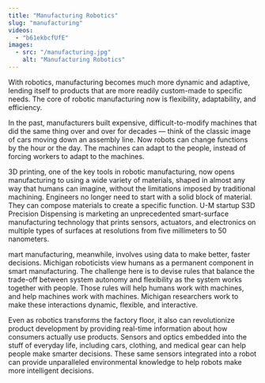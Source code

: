 ```yaml
---
title: "Manufacturing Robotics"
slug: "manufacturing"
videos:
  - "b61ekbcfUfE"
images:
  - src: "/manufacturing.jpg"
    alt: "Manufacturing Robotics"
---
```


With robotics, manufacturing becomes much more dynamic and adaptive, lending itself to products that are more readily custom-made to specific needs. The core of robotic manufacturing now is flexibility, adaptability, and efficiency.

<VideoRight 
  url="https://youtu.be/b61ekbcfUfE"
  caption="This research adds real time sensor data to previously generated 3D models to adjust a robot’s planned construction action."
/>
In the past, manufacturers built expensive, difficult-to-modify machines that did the same thing over and over for decades — think of the classic image of cars moving down an assembly line. Now robots can change functions by the hour or the day. The machines can adapt to the people, instead of forcing workers to adapt to the machines.

3D printing, one of the key tools in robotic manufacturing, now opens manufacturing to using a wide variety of materials, shaped in almost any way that humans can imagine, without the limitations imposed by traditional machining. Engineers no longer need to start with a solid block of material. They can compose materials to create a specific function. U-M startup S3D Precision Dispensing is marketing an unprecedented smart-surface manufacturing technology that prints sensors, actuators, and electronics on multiple types of surfaces at resolutions from five millimeters to 50 nanometers.

mart manufacturing, meanwhile, involves using data to make better, faster decisions. Michigan roboticists view humans as a permanent component in smart manufacturing. The challenge here is to devise rules that balance the trade-off between system autonomy and flexibility as the system works together with people. Those rules will help humans work with machines, and help machines work with machines. Michigan researchers work to make these interactions dynamic, flexible, and interactive.

Even as robotics transforms the factory floor, it also can revolutionize product development by providing real-time information about how consumers actually use products. Sensors and optics embedded into the stuff of everyday life, including cars, clothing, and medical gear can help people make smarter decisions. These same sensors integrated into a robot can provide unparalleled environmental knowledge to help robots make more intelligent decisions.  